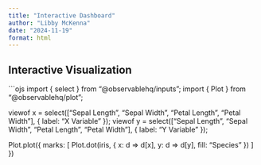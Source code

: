 ```yaml
---
title: "Interactive Dashboard"
author: "Libby McKenna"
date: "2024-11-19"
format: html
---
```


## Interactive Visualization

```ojs
import { select } from "@observablehq/inputs";
import { Plot } from "@observablehq/plot";

viewof x = select(["Sepal Length", "Sepal Width", "Petal Length", "Petal Width"], { label: "X Variable" });
viewof y = select(["Sepal Length", "Sepal Width", "Petal Length", "Petal Width"], { label: "Y Variable" });

Plot.plot({
  marks: [
    Plot.dot(iris, { x: d => d[x], y: d => d[y], fill: "Species" })
  ]
})